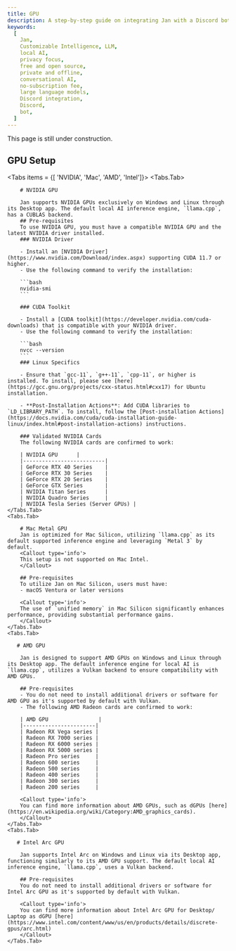 ```yaml
---
title: GPU
description: A step-by-step guide on integrating Jan with a Discord bot.
keywords:
  [
    Jan,
    Customizable Intelligence, LLM,
    local AI,
    privacy focus,
    free and open source,
    private and offline,
    conversational AI,
    no-subscription fee,
    large language models,
    Discord integration,
    Discord,
    bot,
  ]
---
```


<Callout type="info">
This page is still under construction.
</Callout>

## GPU Setup
<Tabs items = {[ 'NVIDIA', 'Mac', 'AMD', 'Intel']}>
    <Tabs.Tab>

        # NVIDIA GPU

        Jan supports NVIDIA GPUs exclusively on Windows and Linux through its Desktop app. The default local AI inference engine, `llama.cpp`, has a CUBLAS backend.
        ## Pre-requisites
        To use NVIDIA GPU, you must have a compatible NVIDIA GPU and the latest NVIDIA driver installed.
        ### NVIDIA Driver

        - Install an [NVIDIA Driver](https://www.nvidia.com/Download/index.aspx) supporting CUDA 11.7 or higher.
        - Use the following command to verify the installation:

        ```bash
        nvidia-smi
        ```

        ### CUDA Toolkit

        - Install a [CUDA toolkit](https://developer.nvidia.com/cuda-downloads) that is compatible with your NVIDIA driver.
        - Use the following command to verify the installation:

        ```bash
        nvcc --version
        ```
        ### Linux Specifics

        - Ensure that `gcc-11`, `g++-11`, `cpp-11`, or higher is installed. To install, please see [here](https://gcc.gnu.org/projects/cxx-status.html#cxx17) for Ubuntu installation.

        - **Post-Installation Actions**: Add CUDA libraries to `LD_LIBRARY_PATH`. To install, follow the [Post-installation Actions](https://docs.nvidia.com/cuda/cuda-installation-guide-linux/index.html#post-installation-actions) instructions.

        ### Validated NVIDIA Cards
        The following NVIDIA cards are confirmed to work:

        | NVIDIA GPU      |
        |--------------------------|
        | GeForce RTX 40 Series    |
        | GeForce RTX 30 Series    |
        | GeForce RTX 20 Series    |
        | GeForce GTX Series       |
        | NVIDIA Titan Series      |
        | NVIDIA Quadro Series     |
        | NVIDIA Tesla Series (Server GPUs) |
    </Tabs.Tab>
    <Tabs.Tab>

        # Mac Metal GPU
        Jan is optimized for Mac Silicon, utilizing `llama.cpp` as its default supported inference engine and leveraging `Metal 3` by default.
        <Callout type='info'>
        This setup is not supported on Mac Intel.
        </Callout>

        ## Pre-requisites
        To utilize Jan on Mac Silicon, users must have:
        - macOS Ventura or later versions

        <Callout type='info'>
        The use of `unified memory` in Mac Silicon significantly enhances performance, providing substantial performance gains.
        </Callout>
    </Tabs.Tab>
    <Tabs.Tab>

       # AMD GPU

        Jan is designed to support AMD GPUs on Windows and Linux through its Desktop app. The default inference engine for local AI is `llama.cpp`, utilizes a Vulkan backend to ensure compatibility with AMD GPUs.

        ## Pre-requisites
        - You do not need to install additional drivers or software for AMD GPU as it's supported by default with Vulkan.
        - The following AMD Radeon cards are confirmed to work:

        | AMD GPU                |
        |-----------------------|
        | Radeon RX Vega series |
        | Radeon RX 7000 series |
        | Radeon RX 6000 series |
        | Radeon RX 5000 series |
        | Radeon Pro series     |
        | Radeon 600 series     |
        | Radeon 500 series     |
        | Radeon 400 series     |
        | Radeon 300 series     |
        | Radeon 200 series     |

        <Callout type='info'>
        You can find more information about AMD GPUs, such as dGPUs [here](https://en.wikipedia.org/wiki/Category:AMD_graphics_cards).
        </Callout>
    </Tabs.Tab>
    <Tabs.Tab>

       # Intel Arc GPU

        Jan supports Intel Arc on Windows and Linux via its Desktop app, functioning similarly to its AMD GPU support. The default local AI inference engine, `llama.cpp`, uses a Vulkan backend.

        ## Pre-requisites
        You do not need to install additional drivers or software for Intel Arc GPU as it's supported by default with Vulkan.

        <Callout type='info'>
        You can find more information about Intel Arc GPU for Desktop/ Laptop as dGPU [here](https://www.intel.com/content/www/us/en/products/details/discrete-gpus/arc.html)
        </Callout>
    </Tabs.Tab>
</Tabs>
